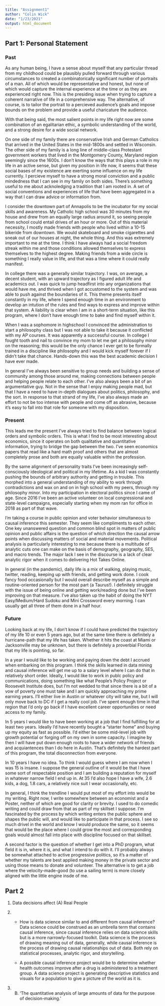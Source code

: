 ```yaml
---
title: "Assignment1"
author: "Colin Wick"
date: "1/23/2021"
output: html_document
---
```


## Part 1: Personal Statement

### Past

As any human being, I have a sense about myself that any particular thread from my childhood could be plausibly pulled forward through various circumstances to created a combinatorically significant number of portraits of a man. All of which would be representative and honest, but none of which would capture the internal experience at the time or as they are experienced right now. This is the presiding issue when trying to capture a coherent narrative of life in a comprehensive way. The alternative, of course, is to tailor the portrait to a percieved audience's goals and impose bounds on the problem and provide a useful charicature the audience.

With that being said, the most salient points in my life right now are some combination of an egalitarian ethic, a symbolic understanding of the world, and a strong desire for a wide social network.

On one side of my family there are conservative Irish and German Catholics that arrived in the United States in the mid-1800s and settled in Wisconsin. The other side of my family is a long line of middle-class Protestant government workers that lived in the Montgomery County, Maryland region seemingly since the 1600s. I don't know the ways that this plays a role in my life in an active sense, but given my position in life now, it seems that these social bases of my existence are exerting some influence on my life currently. I percieve myself to have a strong moral conviction and a public mindedness that I can see in my family on both sides. There's something useful to me about acknoledging a tradition that I am rooted in. A set of social conventions and experiences of life that have been aggregated in a way that I can draw advice or information from.

I consider the downtown part of Annapolis to be the incubator for my social skills and awareness. My Catholic high school was 30 minutes from my house and drew from an equally large radius around it, so seeing people from school could entail drives of an hour or more. Out of this material necessity, I mostly made friends with people who lived within a 10-15 bikeride from downtown. We would skateboard and smoke cigarettes and sneak out of our houses at night, the whole thing. And this was extremely important to me at the time. I think I have always had a social freedom streak within me and those conditions allowed themselves to express themselves to the highest degree. Making friends from a wide circle is something I really value in life, and that was a time where it could really manifest. 

In college there was a generally similar trajectory. I was, on average, a decent student, with an upward trajectory as I figured adult life and academics out. I was quick to jump headfirst into any organizations that would have me, and thrived when I got accustomed to the system and was able to push against the boundaries of it. This theme presents itself constantly in my life, where I spend enough time in an environment to develop an intution of the rules and find ways to express and improve within that system. A liability is clear when I am in a short-term situation, like this program, where I don't have enough time to bake and find myself within it. 

When I was a sophomore in highschool I convinced the administration to start a philosophy class but I was not able to take it because it conflicted with my AP courses. It was apparently a successful course. In college I fought tooth and nail to convince my mom to let me get a philosophy minor on the reasoning; this would be the only chance I ever get to be formally trained in a discipline like philosophy and I would kick myself forever if I didn't take that chance. Hands-down this was the best academic decision I have ever made.

In general I've always been sensitive to group needs and building a sense of community among those around me, making connections between people and helping people relate to each other. I've also always been a bit of an argumentative guy. Not in the sense that I enjoy making people mad, but that I have a need to have in-depth dialogues about politics, philosophy, and the sort. In response to that strand of my life, I've also always made an effort to not be too intense with people and come off as abrasive, because it's easy to fall into that role for someone with my disposition. 

### Present

This leads me the present I've always tried to find balance between logical orders and symbolic orders. This is what I find to be most interesting about economics, since it operates on both qualitative and quantitative information, trying to bridge the gap between the two. I've seen economics papers that read like a hard math proof and others that are almost completely prose and both are equally valuable within the profession.

By the same alignment of personality traits I've been increasingly self-consciously ideological and political in my lifetime. As a kid I was constantly pushing the bounds of arbitrary authority and getting in trouble. This morphed into a general understanding of my ability to work through contradictions and wax on and on in high school with my peers, through my philosophy minor. Into my participation in electoral politics since I came of age. Since 2016 I've been an active volunteer on local congressional and state-level campaigns, especially starting when my mom ran for office in 2018 as part of that wave.

I'm taking a course in public opinion and voter behavior simultaneous to causal inference this semester. They seem like compliments to each other. One key unanswered question and common blind spot in matters of public opinion and public affairs is the question of which direction the causal arrow points when discussing matters of social and material movements. Political analysis is particularly interesting to me because there is a multitude of analytic cuts one can make on the basis of demography, geography, SES, and macro trends. The major lack I see in the discourse is a lack of clear analytic rigor when it comes to delivering Hot Takes Online.

In general (in the pandemic), daily life is a mix of walking, playing music, twitter, reading, keeping up with friends, and getting work done. I cook fancy food occasionally but I would overall describe myself as a simple and routine-oriented person for the most part (a Taurus!). I definitely struggle with the issue of being online and getting work/reading done but I've been improving on that measure. I've also taken up the habit of doing the NYT Easy/Medium/Hard Sudoku and Mini Crossword every morning. I can usually get all three of them done in a half hour. 

### Future

Looking back at my life, I don't know if I could have predicted the trajectory of my life 10 or even 5 years ago, but at the same time there is definitely a hurricane-path that my life has taken. Whether it hits the coast at Miami or Jacksonville may be unknown, but there is definitely a proverbial Florida that my life is pointing, so far.

In a year I would like to be working and paying down the debt I accrued when embarking on this program. I think the skills learned in data mining and causal inference will get me up to a salary level where I can do that in relatively short order. Ideally, I would like to work in publc policy and communications, doing something like what People's Policy Project or Roosevelt Institute does, but I'm not wedded to that since there is a bit of a vow of poverty one must take and I am quickly approaching my prime earning years. I'll either live in Austin or whatever city will take me, but I will only move back to DC if I get a really cool job. I've spent enough time in that region that I'd only go back if I have excellent career opportunities or need access to my family.

In 5 years I would like to have been working at a job that I find fulfilling for at least two years. Ideally I'd have recently bought a "starter home" and buying up my equity as fast as possible. I'd either be some mid-level job with growth potential or forging off on my own in some capacity. I imagine by then I will have put down enough roots to have a wider network of friends and acquiantences than I do here in Austin. That's definitely the hardest part of this program, the total disconnection from everyone.

In 10 years I have no idea. To think I would guess where I am now when I was 15 is insane. I suppose the general outline of it would be that I have some sort of respectable position and I am building a reputation for myself in whatever narrow field I end up in. At 35 I'd also hope I have a wife, 2.6 kids, a dog, 1.8 cars, a relatively nice suit I wear occasionally, etc.

In general, I think the trendline I would put most of my effort into would be my writing. Right now, I write somewhere between an economist and a Poster, neither of which are good for clarity or brevity. I used to do comedic writing and could draw from that as part of my skillset I suppose. I'm fascinated by the process by which writing enters the public sphere and shapes the public will, and would like to participate in that process. I see so much drivel in the world and know I would produce the same, so it seems that would be the place where I could grow the most and corresponding goals would almost fall into place with discipline focused on that skillset. 

A second factor is the question of whether I get into a PhD program, what field it is in, where it is, and what I intend to do with it. I'll probably always be somewhat attached to active progressive politics, so it's a matter of whether my talents are best applied making money in the private sector and using those means to donate and volunteer. The alternative is to get a job where the velocity-made-good (to use a sailing term) is more closely aligned with the little engine insde of me.

## Part 2

1. Data decisions affect (A) Real People

2.
  + How is data science similar to and different from causal inference? Data science could be construed as an umbrella term that contains causal inference, since causal inference relies on data science skills but is a more narrowly-focused toolkit. Data science is the process of drawing meaning out of data, generally, while causal inference is the process of drawing causal relationships out of data. Both rely on statistical processes, analytic rigor, and storytelling.

  + A possible causal inference project would be to determine whether health outcomes improve after a drug is administered to a treatment group. A data science project is generating descriptive statistics and visuals for a population to give a picture of the world as it is.

3. (B) ‘The quantitative analysis of large amounts of data for the purpose of decision-making.’